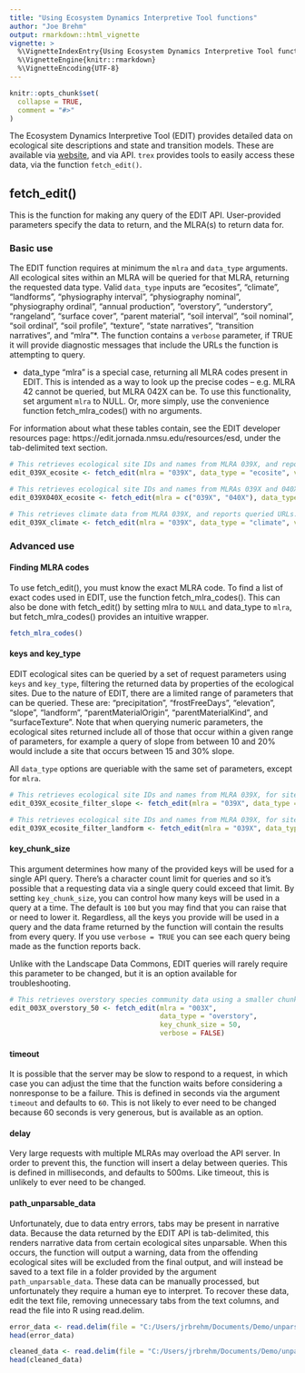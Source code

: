 ```yaml
---
title: "Using Ecosystem Dynamics Interpretive Tool functions"
author: "Joe Brehm"
output: rmarkdown::html_vignette
vignette: >
  %\VignetteIndexEntry{Using Ecosystem Dynamics Interpretive Tool functions}
  %\VignetteEngine{knitr::rmarkdown}
  %\VignetteEncoding{UTF-8}
---
```


```r
knitr::opts_chunk$set(
  collapse = TRUE,
  comment = "#>"
)
```

The Ecosystem Dynamics Interpretive Tool (EDIT) provides detailed data on ecological site descriptions and state and transition models. These are available via [website](https://edit.jornada.nmsu.edu/), and via API. `trex` provides tools to easily access these data, via the function `fetch_edit()`. 

## fetch_edit()

This is the function for making any query of the EDIT API. User-provided parameters specify the data to return, and the MLRA(s) to return data for.

### Basic use

The EDIT function requires at minimum the `mlra` and `data_type` arguments. All ecological sites within an MLRA will be queried for that MLRA, returning the requested data type. Valid `data_type` inputs are "ecosites", "climate", "landforms", "physiography interval", "physiography nominal", "physiography ordinal", "annual production", "overstory", "understory", "rangeland", "surface cover", "parent material", "soil interval", "soil nominal", "soil ordinal", "soil profile", "texture", "state narratives", "transition narratives", and "mlra"*. The function contains a `verbose` parameter, if TRUE it will provide diagnostic messages that include the URLs the function is attempting to query. 

* data_type "mlra" is a special case, returning all MLRA codes present in EDIT. This is intended as a way to look up the precise codes -- e.g. MLRA 42 cannot be queried, but MLRA 042X can be. To use this functionality, set argument `mlra` to NULL. Or, more simply, use the convenience function fetch_mlra_codes() with no arguments.

For information about what these tables contain, see the EDIT developer resources page: https://edit.jornada.nmsu.edu/resources/esd, under the tab-delimited text section. 

```r
# This retrieves ecological site IDs and names from MLRA 039X, and reports queried URLs.
edit_039X_ecosite <- fetch_edit(mlra = "039X", data_type = "ecosite", verbose = TRUE)

# This retrieves ecological site IDs and names from MLRAs 039X and 040X, and reports queried URLs.
edit_039X040X_ecosite <- fetch_edit(mlra = c("039X", "040X"), data_type = "ecosite", verbose = TRUE)

# This retrieves climate data from MLRA 039X, and reports queried URLs.
edit_039X_climate <- fetch_edit(mlra = "039X", data_type = "climate", verbose = TRUE)

```

### Advanced use

#### Finding MLRA codes
To use fetch_edit(), you must know the exact MLRA code. To find a list of exact codes used in EDIT, use the function fetch_mlra_codes(). This can also be done with fetch_edit() by setting mlra to `NULL` and data_type to `mlra`, but fetch_mlra_codes() provides an intuitive wrapper.

```r
fetch_mlra_codes()
```

#### keys and key_type
EDIT ecological sites can be queried by a set of request parameters using `keys` and `key_type`, filtering the returned data by properties of the ecological sites. Due to the nature of EDIT, there are a limited range of parameters that can be queried. These are: "precipitation", "frostFreeDays", "elevation", "slope", "landform", "parentMaterialOrigin", "parentMaterialKind", and "surfaceTexture". Note that when querying numeric parameters, the ecological sites returned include all of those that occur within a given range of parameters, for example a query of slope from between 10 and 20% would include a site that occurs between 15 and 30% slope.

All `data_type` options are queriable with the same set of parameters, except for `mlra`. 

```r
# This retrieves ecological site IDs and names from MLRA 039X, for sites that occur at slopes between 15 and 30%, and reports queried URLs.
edit_039X_ecosite_filter_slope <- fetch_edit(mlra = "039X", data_type = "ecosites", keys = "15:30", key_type = "slope", verbose = TRUE)

# This retrieves ecological site IDs and names from MLRA 039X, for sites that occur at slopes between 15 and 30%, and reports queried URLs.
edit_039X_ecosite_filter_landform <- fetch_edit(mlra = "039X", data_type = "ecosites", keys = "mountain", key_type = "landform", verbose = TRUE)

```

#### key_chunk_size

This argument determines how many of the provided keys will be used for a single API query. There's a character count limit for queries and so it's possible that a requesting data via a single query could exceed that limit. By setting `key_chunk_size`, you can control how many keys will be used in a query at a time. The default is `100` but you may find that you can raise that or need to lower it. Regardless, all the keys you provide will be used in a query and the data frame returned by the function will contain the results from every query. If you use `verbose = TRUE` you can see each query being made as the function reports back.

Unlike with the Landscape Data Commons, EDIT queries will rarely require this parameter to be changed, but it is an option available for troubleshooting.

```r
# This retrieves overstory species community data using a smaller chunk size.
edit_003X_overstory_50 <- fetch_edit(mlra = "003X",
                                     data_type = "overstory",
                                     key_chunk_size = 50,
                                     verbose = FALSE)

```

#### timeout

It is possible that the server may be slow to respond to a request, in which case you can adjust the time that the function waits before considering a nonresponse to be a failure. This is defined in seconds via the argument `timeout` and defaults to `60`. This is not likely to ever need to be changed because 60 seconds is very generous, but is available as an option.

#### delay

Very large requests with multiple MLRAs may overload the API server. In order to prevent this, the function will insert a delay between queries. This is defined in milliseconds, and defaults to 500ms. Like timeout, this is unlikely to ever need to be changed.

#### path_unparsable_data

Unfortunately, due to data entry errors, tabs may be present in narrative data. Because the data returned by the EDIT API is tab-delimited, this renders narrative data from certain ecological sites unparsable. When this occurs, the function will output a warning, data from the offending ecological sites will be excluded from the final output, and will instead be saved to a text file in a folder provided by the argument `path_unparsable_data`. These data can be manually processed, but unfortunately they require a human eye to interpret. To recover these data, edit the text file, removing unnecessary tabs from the text columns, and read the file into R using read.delim. 

```r
error_data <- read.delim(file = "C:/Users/jrbrehm/Documents/Demo/unparsable_data_042B_state narratives_2023-08-10.txt", sep = "\t", quote = "", header = FALSE)
head(error_data)

cleaned_data <- read.delim(file = "C:/Users/jrbrehm/Documents/Demo/unparsable_data_042B_state narratives_2023-08-10_cleaned.txt", sep = "\t", quote = "", header = FALSE)
head(cleaned_data)


```